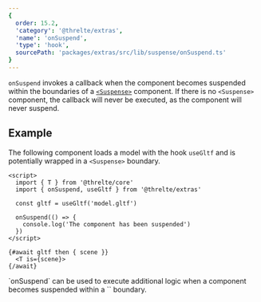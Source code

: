 ```yaml
---
{
  order: 15.2,
  'category': '@threlte/extras',
  'name': 'onSuspend',
  'type': 'hook',
  sourcePath: 'packages/extras/src/lib/suspense/onSuspend.ts'
}
---
```


`onSuspend` invokes a callback when the component becomes suspended
within the boundaries of a [`<Suspense>`](/docs/reference/extras/suspense) component. If there is no `<Suspense>`
component, the callback will never be executed, as the component will never
suspend.

## Example

The following component loads a model with the hook `useGltf` and is potentially
wrapped in a `<Suspense>` boundary.

```svelte
<script>
  import { T } from '@threlte/core'
  import { onSuspend, useGltf } from '@threlte/extras'

  const gltf = useGltf('model.gltf')

  onSuspend(() => {
    console.log('The component has been suspended')
  })
</script>

{#await gltf then { scene }}
  <T is={scene}>
{/await}
```

<Tip type="tip">
	`onSuspend` can be used to execute additional logic
	when a component becomes suspended within a `<Suspense>` boundary.
</Tip>
